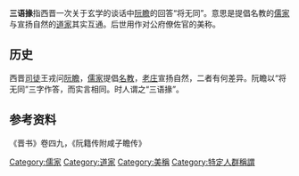 '''三语掾'''指西晋一次关于玄学的谈话中[[阮瞻|阮瞻]]的回答“将无同”。意思是提倡名教的[[儒家|儒家]]与宣扬自然的[[道家|道家]]其实互通。后世用作对公府僚佐官的美称。

== 历史 ==

西晋[[司徒|司徒]]王戎问[[阮瞻|阮瞻]]，[[儒家|儒家]]提倡[[名教|名教]]，[[老庄|老庄]]宣扬自然，二者有何差异。阮瞻以“将无同”三字作答，而实言相同。时人谓之“三语掾”。

== 参考资料 ==
《晋书》卷四九，《阮籍传附咸子瞻传》

[[Category:儒家|Category:儒家]]
[[Category:道家|Category:道家]]
[[Category:美稱|Category:美稱]]
[[Category:特定人群稱謂|Category:特定人群稱謂]]